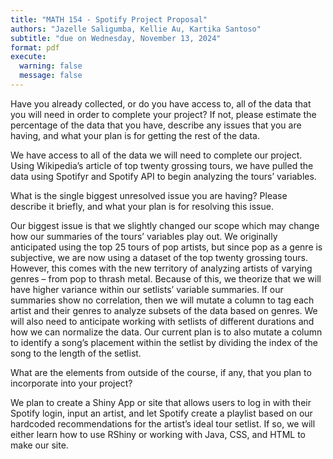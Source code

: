 ```yaml
---
title: "MATH 154 - Spotify Project Proposal"
authors: "Jazelle Saligumba, Kellie Au, Kartika Santoso"
subtitle: "due on Wednesday, November 13, 2024"
format: pdf
execute:
  warning: false
  message: false
--- 
```


Have you already collected, or do you have access to, all of the data that you will need in order to complete your project? If not, please estimate the percentage of the data that you have, describe any issues that you are having, and what your plan is for getting the rest of the data.

We have access to all of the data we will need to complete our project. Using Wikipedia's article of top twenty grossing tours, we have pulled the data using Spotifyr and Spotify API to begin analyzing the tours' variables. 


What is the single biggest unresolved issue you are having? Please describe it briefly, and what your plan is for resolving this issue.

Our biggest issue is that we slightly changed our scope which may change how our summaries of the tours' variables play out. We originally anticipated using the top 25 tours of pop artists, but since pop as a genre is subjective, we are now using a dataset of the top twenty grossing tours. However, this comes with the new territory of analyzing artists of varying genres -- from pop to thrash metal. Because of this, we theorize that we will have higher variance within our setlists' variable summaries. If our summaries show no correlation, then we will mutate a column to tag each artist and their genres to analyze subsets of the data based on genres. We will also need to anticipate working with setlists of different durations and how we can normalize the data. Our current plan is to also mutate a column to identify a song's placement within the setlist by dividing the index of the song to the length of the setlist. 

What are the elements from outside of the course, if any, that you plan to incorporate into your project?

We plan to create a Shiny App or site that allows users to log in with their Spotify login, input an artist, and let Spotify create a playlist based on our hardcoded recommendations for the artist's ideal tour setlist. If so, we will either learn how to use RShiny or working with Java, CSS, and HTML to make our site. 

